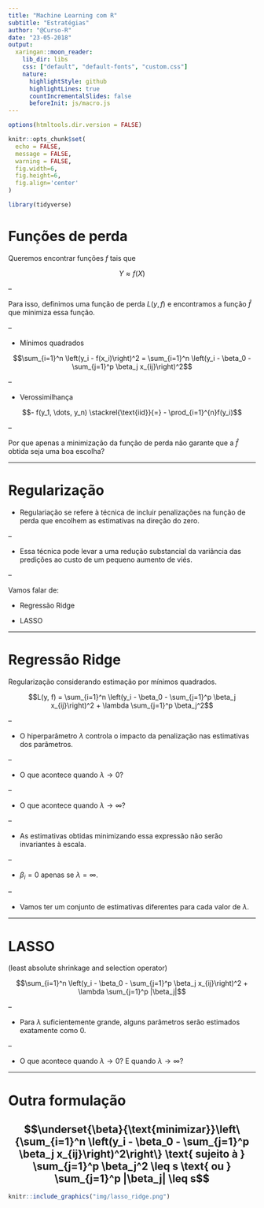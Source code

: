 ```yaml
---
title: "Machine Learning com R"
subtitle: "Estratégias"
author: "@Curso-R"
date: "23-05-2018"
output:
  xaringan::moon_reader:
    lib_dir: libs
    css: ["default", "default-fonts", "custom.css"]
    nature:
      highlightStyle: github
      highlightLines: true
      countIncrementalSlides: false
      beforeInit: js/macro.js
---
```


```r
options(htmltools.dir.version = FALSE)

knitr::opts_chunk$set(
  echo = FALSE, 
  message = FALSE, 
  warning = FALSE,
  fig.width=6, 
  fig.height=6,
  fig.align='center'
)

library(tidyverse)
```

# Funções de perda

Queremos encontrar funções $f$ tais que

$$Y \approx f(X)$$

--

Para isso, definimos uma função de perda $L(y, f)$ e encontramos a função $\hat{f}$ que minimiza essa função.

--

- Mínimos quadrados

$$\sum_{i=1}^n \left(y_i - f(x_i)\right)^2 = \sum_{i=1}^n \left(y_i - \beta_0 - \sum_{j=1}^p \beta_j x_{ij}\right)^2$$

--

- Verossimilhança

$$- f(y_1, \dots, y_n) \stackrel{\text{iid}}{=} - \prod_{i=1}^{n}f(y_i)$$

--

Por que apenas a minimização da função de perda não garante que a $\hat{f}$ obtida seja uma boa escolha?

---

# Regularização

- Regulariação se refere à técnica de incluir penalizações na função de perda que encolhem as estimativas na direção do zero.

--

- Essa técnica pode levar a uma redução substancial da variância das predições ao custo de um pequeno aumento de viés.

--

Vamos falar de:

- Regressão Ridge

- LASSO

---

# Regressão Ridge

Regularização considerando estimação por mínimos quadrados.

$$L(y, f) = \sum_{i=1}^n \left(y_i - \beta_0 - \sum_{j=1}^p \beta_j x_{ij}\right)^2 + \lambda \sum_{j=1}^p \beta_j^2$$

--

- O hiperparâmetro $\lambda$ controla o impacto da penalização nas estimativas dos parâmetros.

--

- O que acontece quando $\lambda \longrightarrow 0$?

--

- O que acontece quando $\lambda \longrightarrow \infty$?

--

- As estimativas obtidas minimizando essa expressão não serão invariantes à escala.

--

- $\beta_i = 0$ apenas se $\lambda = \infty$.

--

- Vamos ter um conjunto de estimativas diferentes para cada valor de $\lambda$.

---

# LASSO

(least absolute shrinkage and selection operator)


$$\sum_{i=1}^n \left(y_i - \beta_0 - \sum_{j=1}^p \beta_j x_{ij}\right)^2 + \lambda \sum_{j=1}^p |\beta_j|$$

--

- Para $\lambda$ suficientemente grande, alguns parâmetros serão estimados exatamente como 0.

--

- O que acontece quando $\lambda \longrightarrow 0$? E quando $\lambda \longrightarrow \infty$?

---

# Outra formulação

$$\underset{\beta}{\text{minimizar}}\left\{\sum_{i=1}^n \left(y_i - \beta_0 - \sum_{j=1}^p \beta_j x_{ij}\right)^2\right\} \text{ sujeito à } \sum_{j=1}^p \beta_j^2 \leq s \text{ ou } \sum_{j=1}^p |\beta_j| \leq s$$
--

```r
knitr::include_graphics("img/lasso_ridge.png")
```